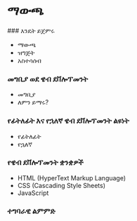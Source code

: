 
# ማውጫ


<Steps>
### እንዴት ይጀምሩ

- ማውጫ
- ዝግጅት
- አስተሳሰብ

### መግቢያ ወደ ዌብ ደቨሎፕመንት

- መግቢያ
- ለምን ይማሩ?

### የፊትለፊት እና የኋለኛ ዌብ ደቨሎፕመንት ልዩነት

- የፊትለፊት 
- የኋለኛ 

### የዌብ ደቨሎፕመንት ቋንቋዎች

- HTML (HyperText Markup Language)
- CSS (Cascading Style Sheets)
- JavaScript

### ተግባራዊ ልምምድ

</Steps>
